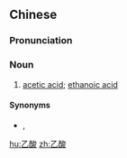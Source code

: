 ==Chinese==
{{zh-forms|2=acid}}
{{wikipedia|lang=zh}}

===Pronunciation===
{{zh-pron
|m=yǐsuān
|c=jyut3 syun1,jyut6 syun1
|cat=n
}}

===Noun===
{{zh-noun}}

# [[acetic acid]]; [[ethanoic acid]]

====Synonyms====
* {{zh-l|醋酸}}, {{zh-l|冰醋酸}}

{{zh-cat|Organic chemistry}}

[[hu:乙酸]]
[[zh:乙酸]]